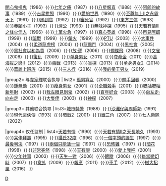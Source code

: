 {{Navbox
|name=杜琪峰
|title=[[杜琪峯]]電影作品

|group1= 个人执导
| list1=[[碧水寒山奪命金]]（1980）{{·}}[[開心鬼撞鬼]]（1986）{{·}}[[七年之癢 (1987年電影)|七年之癢]]（1987）{{·}}[[八星報喜]]（1988）{{·}}[[阿郎的故事]]（1989）{{·}}[[吉星拱照]]（1990）{{·}}[[愛的世界 (1990年電影)|愛的世界]]（1990）{{·}}[[至尊無上II之永霸天下]]（1991）{{·}}[[踢到寶]]（1992）{{·}}[[審死官 (1992年電影)|審死官]]（1992）{{·}}[[東方三俠]]（1993）{{·}}[[赤腳小子]]（1993）{{·}}[[濟公 (電影)|濟公]]（1993）{{·}}[[無味神探 (電影)|無味神探]]（1995）{{·}}[[天若有情III之烽火佳人]]（1996）{{·}}[[十萬火急 (香港電影)|十萬火急]]（1997）{{·}}[[真心英雄 (電影)|真心英雄]]（1998）{{·}}[[再見阿郎 (1999年電影)|再見阿郎]]（1999）{{·}}[[暗戰]]（1999）{{·}}[[鎗火]]（1999）{{·}}[[PTU (電影)|PTU]]（2003）{{·}}[[大事件]]（2004）{{·}}[[柔道龍虎榜]]（2004）{{·}}[[龍鳳鬥]]（2004）{{·}}[[黑社會 (電影)|黑社會]]（2005）{{·}}[[黑社會以和為貴]]（2006）{{·}}[[放·逐]]（2006）{{·}}[[蝴蝶飛]]（2008）{{·}}[[文雀 (電影)|文雀]]（2008）{{·}}[[復仇 (2009年電影)|復仇]]（2009）{{·}}[[单身男女]]（2011）{{·}}[[夺命金]]（2011）{{·}}[[高海拔之戀II]]（2012）{{·}}[[毒戰]]（2013）{{·}}[[盲探]]（2013）{{·}}[[单身男女2]]（2014）{{·}}[[華麗上班族 (電影)|華麗上班族]]（2015）{{·}}[[三人行 (電影)|三人行]]（2016）{{·}}[[我的拳王男友]]（2019）

|group2= 与[[韋家輝]]联合执导
| list2= [[孤男寡女 (電影)|孤男寡女]]（2000）{{·}}[[辣手回春]]（2000）{{·}}[[鍾無艷 (電影)|鍾無艷]]（2001）{{·}}[[瘦身男女]]（2001）{{·}}[[全職殺手]]（2001）{{·}}[[嚦咕嚦咕新年財]]（2002）{{·}}[[我左眼見到鬼]]（2002）{{·}}[[百年好合]]（2003）{{·}}[[向左走·向右走 (電影)|向左走·向右走]]（2003）{{·}}[[大隻佬 (電影)|大隻佬]]（2003）{{·}}[[神探]]（2007）

|group3= 其他联合执导
| list3=[[城市特警]]（1988）{{·}}[[沙灘仔與周師奶]]（1991）{{·}}[[現代豪俠傳]]（1993）{{·}}[[暗戰2]]（2001）{{·}}[[鐵三角 (2007年電影)|鐵三角]]（2007）{{·}}[[七人樂隊]]（2022）

|group4= 仅任监制
| list4=[[天若有情 (1990年电影)|天若有情]]（1990）{{·}}[[天若有情II之天長地久]]（1993）{{·}}[[呆佬拜壽]]（1995）{{·}}[[攝氏32度]]（1996）{{·}}[[一個字頭的誕生]]（1997）{{·}}[[最後判決]]（1997）{{·}}[[兩個只能活一個]]（1997）{{·}}[[恐怖雞]]（1997）{{·}}[[暗花 (電影)|暗花]]（1998）{{·}}[[非常突然]]（1998）{{·}}[[天有眼]]（2000）{{·}}[[愛上我吧]]（2001）{{·}}[[少年往事]]（2003）{{·}}[[天生一對 (2006年電影)|天生一對]]（2006）{{·}}[[跟蹤 (電影)|跟蹤]]（2006）{{·}}[[每當變幻時 (電影)|每當變幻時]]（2007）{{·}}[[意外 (電影)|意外]]（2009）{{·}}[[報應 (電影)|報應]]（2011）{{·}}[[車手 (電影)|車手]]（2012）{{·}}[[樹大招風]]（2016）
}}
<noinclude>
{{collapsible option}}
[[Category:香港电影导演模板|D]]
[[Category:杜琪峰電影| ]]
</noinclude>